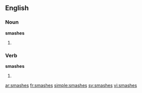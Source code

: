 ==English==

===Noun===
'''smashes'''

# {{plural of|smash}}

===Verb===
'''smashes'''

# {{third-person singular of|smash}}

[[ar:smashes]]
[[fr:smashes]]
[[simple:smashes]]
[[sv:smashes]]
[[vi:smashes]]
